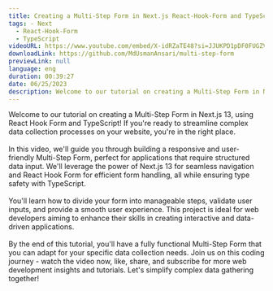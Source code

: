 ```yaml
---
title: Creating a Multi-Step Form in Next.js React-Hook-Form and TypeScript
tags: - Next
  - React-Hook-Form
  - TypeScript
videoURL: https://www.youtube.com/embed/X-idRZaTE48?si=JJUKPD1pDF0FUGZV
downloadLink: https://github.com/MdUsmanAnsari/multi-step-form
previewLink: null
language: eng
duration: 00:39:27
date: 06/25/2023
description: Welcome to our tutorial on creating a Multi-Step Form in Next.js 13, using React Hook Form and TypeScript! If you're ready to streamline complex data collection processes on your website, you're in the right place.
---
```


Welcome to our tutorial on creating a Multi-Step Form in Next.js 13, using React Hook Form and TypeScript! If you're ready to streamline complex data collection processes on your website, you're in the right place.<br /><br />In this video, we'll guide you through building a responsive and user-friendly Multi-Step Form, perfect for applications that require structured data input. We'll leverage the power of Next.js 13 for seamless navigation and React Hook Form for efficient form handling, all while ensuring type safety with TypeScript.<br /><br />You'll learn how to divide your form into manageable steps, validate user inputs, and provide a smooth user experience. This project is ideal for web developers aiming to enhance their skills in creating interactive and data-driven applications.<br /><br />By the end of this tutorial, you'll have a fully functional Multi-Step Form that you can adapt for your specific data collection needs. Join us on this coding journey - watch the video now, like, share, and subscribe for more web development insights and tutorials. Let's simplify complex data gathering together!
